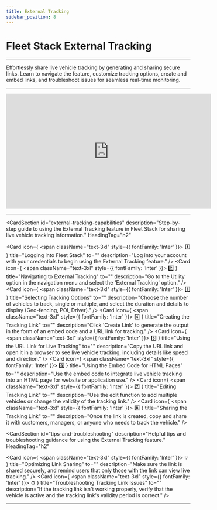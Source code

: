 ```yaml
---
title: External Tracking
sidebar_position: 8
---
```


# Fleet Stack External Tracking

---

Effortlessly share live vehicle tracking by generating and sharing secure links. Learn to navigate the feature, customize tracking options, create and embed links, and troubleshoot issues for seamless real-time monitoring.

---

<div style={{ display: 'flex', justifyContent: 'center', marginTop: '20px' }}>
  <iframe
    width="560"
    height="315"
    src="https://www.youtube.com/embed/C94xOuTQMCI?si=7e2ag11myoorezT2"
    title="Scheduled Reports Management Tutorial"
    frameBorder="0"
    allow="accelerometer; autoplay; clipboard-write; encrypted-media; gyroscope; picture-in-picture"
    allowFullScreen
  ></iframe>
</div>

---

<CardSection
  id="external-tracking-capabilities"
  description="Step-by-step guide to using the External Tracking feature in Fleet Stack for sharing live vehicle tracking information."
  HeadingTag="h2"
>
  <Card
    icon={
      <span className="text-3xl" style={{ fontFamily: 'Inter' }}>
        1️⃣
      </span>
    }
    title="Logging into Fleet Stack"
    to=""
    description="Log into your account with your credentials to begin using the External Tracking feature."
  />
  <Card
    icon={
      <span className="text-3xl" style={{ fontFamily: 'Inter' }}>
        2️⃣
      </span>
    }
    title="Navigating to External Tracking"
    to=""
    description="Go to the Utility option in the navigation menu and select the 'External Tracking' option."
  />
  <Card
    icon={
      <span className="text-3xl" style={{ fontFamily: 'Inter' }}>
        3️⃣
      </span>
    }
    title="Selecting Tracking Options"
    to=""
    description="Choose the number of vehicles to track, single or multiple, and select the duration and details to display (Geo-fencing, POI, Driver)."
  />
  <Card
    icon={
      <span className="text-3xl" style={{ fontFamily: 'Inter' }}>
        4️⃣
      </span>
    }
    title="Creating the Tracking Link"
    to=""
    description="Click 'Create Link' to generate the output in the form of an embed code and a URL link for tracking."
  />
  <Card
    icon={
      <span className="text-3xl" style={{ fontFamily: 'Inter' }}>
        5️⃣
      </span>
    }
    title="Using the URL Link for Live Tracking"
    to=""
    description="Copy the URL link and open it in a browser to see live vehicle tracking, including details like speed and direction."
  />
  <Card
    icon={
      <span className="text-3xl" style={{ fontFamily: 'Inter' }}>
        6️⃣
      </span>
    }
    title="Using the Embed Code for HTML Pages"
    to=""
    description="Use the embed code to integrate live vehicle tracking into an HTML page for website or application use."
  />
  <Card
    icon={
      <span className="text-3xl" style={{ fontFamily: 'Inter' }}>
        7️⃣
      </span>
    }
    title="Editing Tracking Link"
    to=""
    description="Use the edit function to add multiple vehicles or change the validity of the tracking link."
  />
  <Card
    icon={
      <span className="text-3xl" style={{ fontFamily: 'Inter' }}>
        8️⃣
      </span>
    }
    title="Sharing the Tracking Link"
    to=""
    description="Once the link is created, copy and share it with customers, managers, or anyone who needs to track the vehicle."
  />
</CardSection>

<CardSection
  id="tips-and-troubleshooting"
  description="Helpful tips and troubleshooting guidance for using the External Tracking feature."
  HeadingTag="h2"
>
  <Card
    icon={
      <span className="text-3xl" style={{ fontFamily: 'Inter' }}>
        💡
      </span>
    }
    title="Optimizing Link Sharing"
    to=""
    description="Make sure the link is shared securely, and remind users that only those with the link can view live tracking."
  />
  <Card
    icon={
      <span className="text-3xl" style={{ fontFamily: 'Inter' }}>
        ⚙️
      </span>
    }
    title="Troubleshooting Tracking Link Issues"
    to=""
    description="If the tracking link isn't working properly, verify that the vehicle is active and the tracking link's validity period is correct."
  />
</CardSection>

---

<head>
  <title>Fleet Stack External Tracking</title>
  <meta
    name="description"
    content="Comprehensive guide to using the External Tracking feature in Fleet Stack, including creating tracking links, embedding codes, and sharing live vehicle data."
  />
</head>
